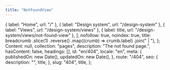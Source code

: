 ```yaml
---
title: "NotFoundView"
---
```


  { label: "Home", url: "/" },
  { label: "Design system", url: "/design-system" },
  { label: "Views", url: "/design-system/views" },
  { label: title, url: "/design-system/views/not-found-view" },
];
  nofollow: true,
  noindex: true,
  title: breadcrumb
    .slice(1)
    .reverse()
    .map((crumb) => crumb.label)
    .join(" | "),
};
  Content: null,
  collection: "pages",
  description: "The not found page.",
  hasContent: false,
  headings: [],
  id: "en/404",
  locale: "en",
  meta: {
    publishedOn: new Date(),
    updatedOn: new Date(),
  },
  route: "/404",
  seo: {
    description: "",
    title,
  },
  slug: "404",
  title,
};

<NotFoundView breadcrumb={breadcrumb} entry={fakePage} seo={seo} />
